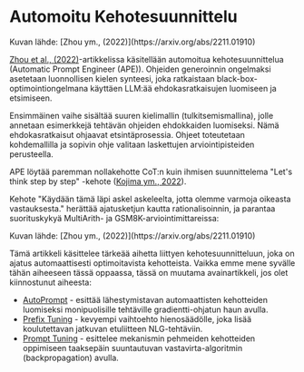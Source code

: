 # Automoitu Kehotesuunnittelu


<Screenshot src={APE} alt="APE" />
Kuvan lähde: [Zhou ym., (2022)](https://arxiv.org/abs/2211.01910)

[Zhou et al., (2022)](https://arxiv.org/abs/2211.01910)-artikkelissa käsitellään automoitua kehotesuunnittelua (Automatic Prompt Engineer (APE)). Ohjeiden generoinnin ongelmaksi asetetaan luonnollisen kielen synteesi, joka ratkaistaan black-box-optimointiongelmana käyttäen LLM:ää ehdokasratkaisujen luomiseen ja etsimiseen.

Ensimmäinen vaihe sisältää suuren kielimallin (tulkitsemismallina), jolle annetaan esimerkkejä tehtävän ohjeiden ehdokkaiden luomiseksi. Nämä ehdokasratkaisut ohjaavat etsintäprosessia. Ohjeet toteutetaan kohdemallilla ja sopivin ohje valitaan laskettujen arviointipisteiden perusteella.

APE löytää paremman nollakehotte CoT:n kuin ihmisen suunnittelema "Let's think step by step" -kehote ([Kojima ym., 2022](https://arxiv.org/abs/2205.11916)).

Kehote "Käydään tämä läpi askel askeleelta, jotta olemme varmoja oikeasta vastauksesta." herättää ajatusketjun kautta rationalisoinnin, ja parantaa suorituskykyä MultiArith- ja GSM8K-arviointimittareissa:

<Screenshot src={APECOT} alt="APECOT" />
Kuvan lähde: [Zhou ym., (2022)](https://arxiv.org/abs/2211.01910)

Tämä artikkeli käsittelee tärkeää aihetta liittyen kehotesuunnitteluun, joka on ajatus automaattisesti optimoitavista kehotteista. Vaikka emme mene syvälle tähän aiheeseen tässä oppaassa, tässä on muutama avainartikkeli, jos olet kiinnostunut aiheesta:

- [AutoPrompt](https://arxiv.org/abs/2010.15980) - esittää lähestymistavan automaattisten kehotteiden luomiseksi monipuolisille tehtäville gradientti-ohjatun haun avulla.
- [Prefix Tuning](https://arxiv.org/abs/2101.00190) -  kevyempi vaihtoehto hienosäädölle, joka lisää koulutettavan jatkuvan etuliitteen NLG-tehtäviin. 
- [Prompt Tuning](https://arxiv.org/abs/2104.08691) - esittelee mekanismin pehmeiden kehotteiden oppimiseen taaksepäin suuntautuvan vastavirta-algoritmin (backpropagation) avulla.
